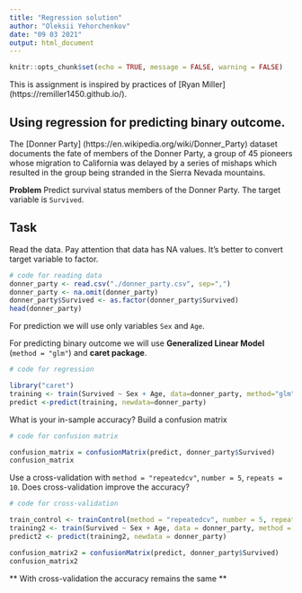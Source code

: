 ```yaml
---
title: "Regression solution"
author: "Oleksii Yehorchenkov"
date: "09 03 2021"
output: html_document
---
```


```r
knitr::opts_chunk$set(echo = TRUE, message = FALSE, warning = FALSE)
```

This is assignment is inspired by practices of [Ryan Miller] (https://remiller1450.github.io/).

## Using regression for predicting binary outcome.

The [Donner Party] (https://en.wikipedia.org/wiki/Donner_Party) dataset documents the fate of members of the Donner Party, a group of 45 pioneers whose migration to California was delayed by a series of mishaps which resulted in the group being stranded in the Sierra Nevada mountains.

**Problem**
Predict survival status members of the Donner Party. The target variable is `Survived`.

## Task

Read the data. Pay attention that data has NA values. It's better to convert target variable to factor.
```r
# code for reading data
donner_party <- read.csv("./donner_party.csv", sep=",")
donner_party <- na.omit(donner_party)
donner_party$Survived <- as.factor(donner_party$Survived)
head(donner_party)
```

For prediction we will use only variables `Sex` and `Age`. 

For predicting binary outcome we will use **Generalized Linear Model** (`method = "glm"`) and **caret package**. 

```r
# code for regression

library("caret")
training <- train(Survived ~ Sex + Age, data=donner_party, method="glm")
predict <-predict(training, newdata=donner_party)

```

What is your in-sample accuracy? Build a confusion matrix

```r
# code for confusion matrix

confusion_matrix = confusionMatrix(predict, donner_party$Survived)
confusion_matrix

```
Use a cross-validation with `method = "repeatedcv"`, `number = 5`, `repeats = 10`. Does cross-validation improve the accuracy?

```r
# code for cross-validation

train_control <- trainControl(method = "repeatedcv", number = 5, repeats = 10)
training2 <- train(Survived ~ Sex + Age, data = donner_party, method = 'glm', trControl = train_control)
predict2 <- predict(training2, newdata = donner_party)

confusion_matrix2 = confusionMatrix(predict, donner_party$Survived)
confusion_matrix2

```
** With cross-validation the accuracy remains the same **
